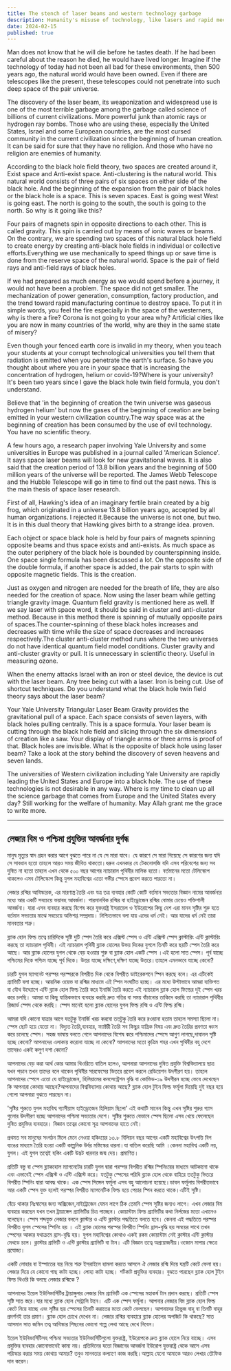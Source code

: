 ```yaml
---
title: The stench of laser beams and western technology garbage
description: Humanity's misuse of technology, like lasers and rapid mechanization, exacerbates environmental and cosmic harm. Theories of black holes and dual spaces highlight flaws in current science. Technology should advance responsibly, not degrade our world.
date: 2024-02-15
published: true
---
```


Man does not know that he will die before he tastes death. If he had been careful about the reason he died, he would have lived longer. Imagine if the technology of today had not been all bad for these environments, then 500 years ago, the natural world would have been owned. Even if there are telescopes like the present, these telescopes could not penetrate into such deep space of the pair universe.

The discovery of the laser beam, its weaponization and widespread use is one of the most terrible garbage among the garbage called science of billions of current civilizations. More powerful junk than atomic rays or hydrogen ray bombs. Those who are using these, especially the United States, Israel and some European countries, are the most cursed community in the current civilization since the beginning of human creation. It can be said for sure that they have no religion. And those who have no religion are enemies of humanity.

According to the black hole field theory, two spaces are created around it, Exist space and Anti-exist space. Anti-clustering is the natural world. This natural world consists of three pairs of six spaces on either side of the black hole. And the beginning of the expansion from the pair of black holes or the black hole is a space. This is seven spaces. East is going west West is going east. The north is going to the south, the south is going to the north. So why is it going like this?

Four pairs of magnets spin in opposite directions to each other. This is called gravity. This spin is carried out by means of ionic waves or beams. On the contrary, we are spending two spaces of this natural black hole field to create energy by creating anti-black hole fields in individual or collective efforts.Everything we use mechanically to speed things up or save time is done from the reserve space of the natural world. Space is the pair of field rays and anti-field rays of black holes.

If we had prepared as much energy as we would spend before a journey, it would not have been a problem. The space did not get smaller. The mechanization of power generation, consumption, factory production, and the trend toward rapid manufacturing continue to destroy space. To put it in simple words, you feel the fire especially in the space of the westerners, why is there a fire? Corona is not going to your area why? Artificial cities like you are now in many countries of the world, why are they in the same state of misery?

Even though your fenced earth core is invalid in my theory, when you teach your students at your corrupt technological universities you tell them that radiation is emitted when you penetrate the earth's surface. So have you thought about where you are in your space that is increasing the concentration of hydrogen, helium or covid-19?Where is your university? It's been two years since I gave the black hole twin field formula, you don't understand.

Believe that 'in the beginning of creation the twin universe was gaseous hydrogen helium' but now the gases of the beginning of creation are being emitted in your western civilization country.The way space was at the beginning of creation has been consumed by the use of evil technology. You have no scientific theory.

A few hours ago, a research paper involving Yale University and some universities in Europe was published in a journal called 'American Science'. It says space laser beams will look for new gravitational waves. It is also said that the creation period of 13.8 billion years and the beginning of 500 million years of the universe will be reported. The James Webb Telescope and the Hubble Telescope will go in time to find out the past news. This is the main thesis of space laser research.

First of all, Hawking's idea of ​​an imaginary fertile brain created by a big frog, which originated in a universe 13.8 billion years ago, accepted by all human organizations. I rejected it.Because the universe is not one, but two. It is in this dual theory that Hawking gives birth to a strange idea. proven.

Each object or space black hole is held by four pairs of magnets spinning opposite beams and thus space exists and anti-exists. As much space as the outer periphery of the black hole is bounded by counterspinning inside. One space single formula has been discussed a lot. On the opposite side of the double formula, if another space is added, the pair starts to spin with opposite magnetic fields. This is the creation.

Just as oxygen and nitrogen are needed for the breath of life, they are also needed for the creation of space. Now using the laser beam while getting triangle gravity image. Quantum field gravity is mentioned here as well. If we say laser with space word, it should be said in cluster and anti-cluster method. Because in this method there is spinning of mutually opposite pairs of spaces.The counter-spinning of these black holes increases and decreases with time while the size of space decreases and increases respectively.The cluster anti-cluster method runs where the two universes do not have identical quantum field model conditions. Cluster gravity and anti-cluster gravity or pull. It is unnecessary in scientific theory. Useful in measuring ozone.

When the enemy attacks Israel with an iron or steel device, the device is cut with the laser beam. Any tree being cut with a laser. Iron is being cut. Use of shortcut techniques. Do you understand what the black hole twin field theory says about the laser beam?

Your Yale University Triangular Laser Beam Gravity provides the gravitational pull of a space. Each space consists of seven layers, with black holes pulling centrally. This is a space formula. Your laser beam is cutting through the black hole field and slicing through the six dimensions of creation like a saw. Your display of triangle arms or three arms is proof of that. Black holes are invisible. What is the opposite of black hole using laser beam? Take a look at the story behind the discovery of seven heavens and seven lands.

The universities of Western civilization including Yale University are rapidly leading the United States and Europe into a black hole. The use of these technologies is not desirable in any way. Where is my time to clean up all the science garbage that comes from Europe and the United States every day? Still working for the welfare of humanity. May Allah grant me the grace to write more.

---

## লেজার বিম ও পশ্চিমা প্রযুক্তির আবর্জনার দুর্গন্ধ

মানুষ মৃত‍্যুর স্বাদ গ্রহন করার আগে বুঝতে পারে না যে সে মারা যাবে। যে কারণে সে মারা গিয়েছে সে কারণের জন‍্য যদি সে সাবধান হতো তাহলে আরও সময় জীবিত থাকতো।ধরুন এখনকার যে টেকনোলজি যদি এসব পরিবেশের জন‍্য সব দুষিত না হতো তাহলে এখন থেকে ৫০০ বছর আগের ন‍্যাচারাল পৃথিবীর মালিক হতো। বর্তমানের মতো টেলিস্কোপ থাকলেও এসব টেলিস্কোপ কিন্তু যুগল মহাবিশ্বের এতো গভীর স্পেসে প্রবেশ করতে পারতো না।  

  লেজার রশ্মির আবিস্কারক, এর মারণাস্ত্র তৈরি এবং যত্র তত্র ব‍্যবহার   কোটি কোটি বর্তমান সভ‍্যতার বিজ্ঞান নামের আবর্জনার মধ‍্যে আর একটি সবচেয়ে ভয়াবহ  আবর্জনা। পারমানবিক রশ্মির বা হাইড্রোজেন রশ্মির বোমার চেয়েও শক্তিশালী আবর্জনা। যারা এসব ব‍্যবহার করছে বিশেষ করে যুক্তরাষ্ট্র ইসরায়েল ও ইউরোপের কিছু দেশ এরা মানব সৃষ্টির শুরু হতে বর্তমান সভ‍্যতার মাঝে সবচেয়ে অভিশপ্ত সম্প্রদায়। নিশ্চিতভাবে বলা যায় এদের ধর্ম নেই। আর যাদের ধর্ম নেই তারা মানবতার শত্রু। 

ব্ল‍্যাক হোল ফিল্ড তত্বে  চারিদিকে সৃষ্টি দুটি স্পেস তৈরি করে এক্সিস্ট স্পেস ও এন্টি এক্সিস্ট স্পেস ক্লাস্টারিং এন্টি ক্লাস্টারিং করছে তা ন‍্যাচারাল পৃথিবী। এই ন‍্যাচারাল পৃথিবী ব্ল‍্যাক হোলের  উভয় দিকের যুগলে তিনটি করে ছয়টি স্পেস তৈরি করে আছে। আর ব্ল‍্যাক হোলের যুগল থেকে বেড় হওয়ার শুরু বা ব্ল‍্যাক হোল একটি স্পেস ।এই হলো সাত স্পেস। পূর্ব যাচ্ছে পশ্চিমের দিকে পশ্চিম যাচ্ছে পূর্ব দিকে। উত্তর যাচ্ছে দক্ষিণে,দক্ষিণ যাচ্ছে উত্তরে।তাহলে এমনভাবে যাচ্ছে কেনো?

  চারটি যুগল ম‍্যাগনেট পরস্পর  পরস্পরকে বিপরীত দিক থেকে বিপরীত ডাইরেকশনে  স্পিন করছে বলে। এর এটিকেই গ্র‍্যাভিটি বলা হচ্ছে। আয়নিক ওয়েভ বা রশ্মির মাধ‍্যমে এই স্পিন সংঘটিত হচ্ছে। এর মধ‍্যে উল্টাভাবে আমরা ব‍্যক্তিগত বা যৌথ উদ্দ‍্যোগে এন্টি ব্ল‍্যাক হোল  ফিল্ড  তৈরি করে ইনার্জি তৈরি করতে এই ন‍্যাচারাল ব্ল‍্যাক হোল ফিল্ডের দুই স্পেস খরচ করে চলছি। আমরা যা কিছু যান্তিকভাবে ব‍্যবহার করছি দ্রুত গতির বা সময় বাঁচানোর তাকিদে করছি তা ন‍্যাচারাল পৃথিবীর রিজার্ভ স্পেস থেকে করছি। স্পেস মানেই হলো ব্ল‍্যাক হোলের যুগল ফিল্ড রশ্মি ও এন্টি ফিল্ড রশ্মি।

আমরা যদি কোনো যাত্রার আগে যতটুকু ইনার্জি খরচ করবো ততটুকু তৈরি করে রওয়ানা হতাম তাহলে সমস‍্যা ছিলো না। স্পেস ছোট হয়ে যেতো না। বিদ‍্যুত তৈরি,ব‍্যবহার, ফ‍্যাক্টরী তৈরি সব কিছুর যান্ত্রিক বিষয় এবং দ্রুত তৈরির প্রবণতা ধ্বংস করে চলেছে স্পেস। সহজ ভাষায় বলতে গেলে আপনাদের বিশেষ করে পশ্চিমাদের স্পেসে আগুণ লাগছে,দাবানল সৃষ্টি হচ্ছে কেনো? আপনাদের এলাকায় করোনা যাচ্ছে না কেনো? আপনাদের মতো কৃত্রিম শহর এখন পৃথিবীর বহু দেশে তাদেরও একই কলুণ দশা কেনো?

আপনাদের বেড় করা আর্থ কোর আমার থিওরিতে বাতিল হলেও, আপনারা আপনাদের দুষিত প্রযুক্তি বিশ্ববিদ্যালয়ে ছাত্র যখন পড়ান তখন তাদের বলে থাকেন পৃথিবীর সারফেসের ভিতরে প্রবেশ করলে রেডিয়েশন উদগীরণ হয়। তাহলে আপনাদের স্পেসে এতো যে হাইড্রোজেন, হিলিয়ামের  কনসেন্ট্রেশন বৃদ্ধি বা কোভিড-১৯ উদগীরন হচ্ছে ভেবে দেখেছেন কি আপনারা কোথায় আছেন?আপনাদের বিশ্ববিদ‍্যালয় কোথায় আছে? ব্ল‍্যাক হোল টুইন ফিল্ড ফর্মূলা দিয়েছি দুই বছর হয়ে গেলো আপনারা বুঝতে পারছেন না।

'সৃষ্টির শুরুতে যুগল মহাবিশ্ব গ‍্যাসীয়াস হাইড্রোজেন হিলিয়াম ছিলো' এই কথাটি মানেন কিন্তু এখন সৃষ্টির শুরুর গ‍্যাস গুলোর উদগীরণ হচ্ছে আপনাদের পশ্চিমা সভ‍্যতার দেশে। সৃষ্টির শুরুতে যেভাবে স্পেস ছিলো এসব খেয়ে ফেলেছেন দুষিত প্রযুক্তির ব‍্যবহারে। বিজ্ঞান তত্বের কোনো সূত্র আপনাদের হাতে নেই।

প্রথমত সব মানুষের সংগঠন মিলে মেনে নেওয়া হকিংয়ের ১৩.৮ বিলিয়ন বছর আগের একটি মহাবিশ্বের উৎপত্তি বিগ ব‍্যঙের মাধ‍্যমে তৈরি হওয়া একটি কাল্পনিক উর্বর মস্তিস্কের ধারনা।যা বাতিল করেছি আমি ।কেননা মহাবিশ্ব একটি নয়, যুগল। এই যুগল তত্বেই হকিং একটি উদ্ভট ধারনার জন্ম দেয়। প্রমাণিত।

প্রতিটি বস্তু বা স্পেস ব্ল‍্যাকহোল ম‍্যাগনেটের চারটি যুগল দ্বারা  পরস্পর বিপরীত রশ্মির স্পিনিংয়ের মাধ‍্যমে আটকানো থাকে এবং এভাবেই স্পেস এক্সিস্ট ও এন্টি এক্সিস্ট করে। যতটুকু স্পেসের পরিধি ব্ল‍্যাক হোল থেকে বাহিরে ততটুকু ভিতরে বিপরীত স্পিনিং দ্বারা আবদ্ধ থাকে। এক স্পেস সিঙ্গেল ফর্মূলা এসব বহু আলোচনা হয়েছে।ডাবল ফর্মূলায় বিপরীতভাবে আর একটি স্পেস যুক্ত হলেই পরস্পর বিপরীত ম‍্যাগনেটিক ফিল্ড হয়ে পেয়ার স্পিন করতে থাকে।এটিই সৃষ্টি।

বেঁচে থাকার নিঃস্বাসের জন‍্য অক্সিজেন,নাইট্রোজেন যেমন লাগে ঠিক তেমনি স্পেস সৃষ্টির জন‍্যও লাগে। এখন লেজার বিম ব‍্যবহার করছেন যখন তখন ট্রায়াঙ্গেল গ্র‍্যাভিটির চিত্র পাচ্ছেন।  কোয়ান্টাম ফিল্ড গ্র‍্যাভিটির কথা নির্লজের মতো এখানেও বলেছেন। স্পেস শব্দযুক্ত লেজার বললে  ক্লাস্টার ও এন্টি ক্লাস্টার পদ্ধতিতে বলতে হবে। কেননা এই পদ্ধতিতে পরস্পর বিপরীত যুগল স্পেসের স্পিনিং হয় ।
এই ব্ল‍্যাক হোলের পরস্পর বিপরীত স্পিনিং হ্রাস-বৃদ্ধি হয় সময়ের সাথে তখন স্পেসের আকার যথাক্রমে হ্রাস-বৃদ্ধি হয়।   যুগল মহাবিশ্বের কোথাও একই রকম কোয়ান্টাম নেই ক্লাস্টার এন্টি ক্লাস্টার মেথডে চলে। ক্লাস্টার গ্রাভিটি ও এন্টি ক্লাস্টার গ্র‍্যাভিটি বা টান। এটি বিজ্ঞান তত্বে অপ্রয়োজনীয়।ওজোন মাপার ক্ষেত্রে প্রযোজ‍্য।

একটি লোহার বা ইস্পাতের যন্ত্র নিয়ে শত্রু ইসরাইলে হামলা করতে আসলে ঐ লেজার রশ্মি দিয়ে যন্ত্রটি কেটে ফেলা হয়। লেজার দিয়ে যে কোনো গাছ কাটা হচ্ছে। লোহা কাটা হচ্ছে। শর্টকাট প্রযুক্তির ব‍্যবহার। বুঝতে পারছেন ব্ল‍্যাক হোল টুইন ফিল্ড থিওরি কি বলছে লেজার রশ্মিকে ? 

আপনাদের ইয়েল ইউনিভার্সিটির ট্রায়াঙ্গুলার লেজার বিম গ্র‍্যাভিটি এক স্পেসের মহাকর্ষ টান প্রদান করছে। প্রতিটি স্পেস সৃষ্টি সাত স্তরে।যার মধ‍্যে ব্ল‍্যাক হোল সেন্ট্রালি টানে। এটি এক স্পেস ফর্মূলা। আপনার লেজার বিম ব্ল‍্যাক হোল ফিল্ড কেটে নিয়ে যাচ্ছে এবং সৃষ্টির ছয় স্পেসের তিনটি করাতের মতো কেটে ফেলছেন। আপনাদের ত্রিভুজ বাহু বা তিনটি বাহুর প্রদর্শনই তার প্রমাণ।   ব্ল‍্যাক হোল চোখে দেখেন না। লেজার রশ্মির ব‍্যবহারে ব্ল‍্যাক হোলের অপজিট কি থাকছে? সাত আসমান সাত জমিন তত্ব আবিস্কার পিছনের কোনো গল্পে লেখা আছে দেখে নিবেন।

ইয়েল ইউনিভার্সিটিসহ পশ্চিমা সভ‍্যতার ইউনিভার্সিটিগুলো  যুক্তরাষ্ট্র, ইউরোপকে দ্রুত ব্ল‍্যাক হোলে নিয়ে যাচ্ছে। এসব প্রযুক্তির ব‍্যবহার কোনোভাবেই কাম‍্য নয়। প্রতিদিনের যতো বিজ্ঞানের আবর্জনা ইউরোপ যুক্তরাষ্ট্র থেকে আসে এসব পরিস্কার করার সময় কোথায় আমার? তবুও মানবতার কল‍্যাণে কাজ করছি।আল্লাহ যেনো আমাকে আরও লেখার তৌফিক দান করেন। 
